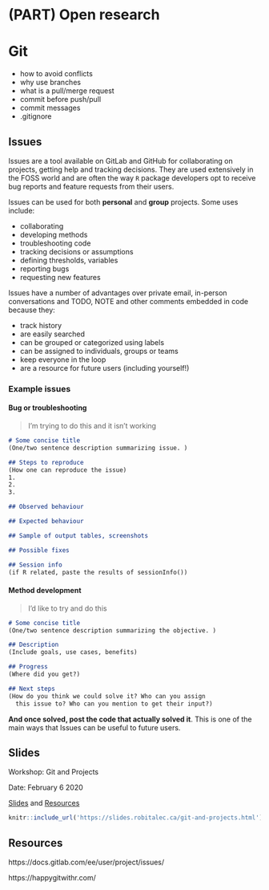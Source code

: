 # (PART) Open research {-} 
# Git

* how to avoid conflicts
* why use branches
* what is a pull/merge request
* commit before push/pull
* commit messages
* .gitignore


## Issues

Issues are a tool available on GitLab and GitHub for collaborating on projects, getting help and tracking decisions. They are used extensively in the FOSS world and are often the way `R` package developers opt to receive bug reports and feature requests from their users.

Issues can be used for both **personal** and **group** projects. Some uses include:

* collaborating
* developing methods
* troubleshooting code
* tracking decisions or assumptions
* defining thresholds, variables
* reporting bugs
* requesting new features

Issues have a number of advantages over private email, in-person conversations and TODO, NOTE and other comments embedded in code because they:

* track history
* are easily searched
* can be grouped or categorized using labels
* can be assigned to individuals, groups or teams
* keep everyone in the loop
* are a resource for future users (including yourself!)

### Example issues
#### Bug or troubleshooting
> I'm trying to do this and it isn't working

```md
# Some concise title
(One/two sentence description summarizing issue. )

## Steps to reproduce
(How one can reproduce the issue)
1.
2.
3.

## Observed behaviour

## Expected behaviour

## Sample of output tables, screenshots

## Possible fixes

## Session info
(if R related, paste the results of sessionInfo())
```

#### Method development
> I'd like to try and do this

```md
# Some concise title
(One/two sentence description summarizing the objective. )

## Description
(Include goals, use cases, benefits)

## Progress
(Where did you get?)

## Next steps
(How do you think we could solve it? Who can you assign
  this issue to? Who can you mention to get their input?)

```

**And once solved, post the code that actually solved it**. This is one of the main ways that Issues can be useful to future users.



## Slides
Workshop: Git and Projects

Date: February 6 2020

[Slides](https://slides.robitalec.ca/git-and-projects.html) and  [Resources](https://slides.robitalec.ca/git-and-projects/git-and-projects.zip)

```r
knitr::include_url('https://slides.robitalec.ca/git-and-projects.html')
```


## Resources
https://docs.gitlab.com/ee/user/project/issues/

https://happygitwithr.com/

